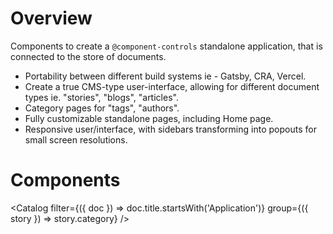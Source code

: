 
<Meta title="Application/index" />

# Overview

Components to create a `@component-controls` standalone application, that is connected to the store of documents.

- Portability between different build systems ie - Gatsby, CRA, Vercel.
- Create a true CMS-type user-interface, allowing for different document types ie. "stories", "blogs", "articles".
- Category pages for "tags", "authors".
- Fully customizable standalone pages, including Home page.
- Responsive user/interface, with sidebars transforming into popouts for small screen resolutions.

# Components

<Catalog
  filter={({ doc }) => doc.title.startsWith('Application')}
  group={({ story }) => story.category}
/>
